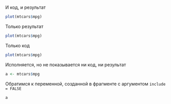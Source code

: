 И код, и результат
```r
plot(mtcars$mpg)
```

Только результат
```r
plot(mtcars$mpg)
```

Только код
```r
plot(mtcars$mpg)
```

Исполняется, но не показывается ни код, ни результат
```r
a <- mtcars$mpg
```

Обратимся к переменной, созданной в фрагменте с аргументом `include = FALSE`
```r
a
```

